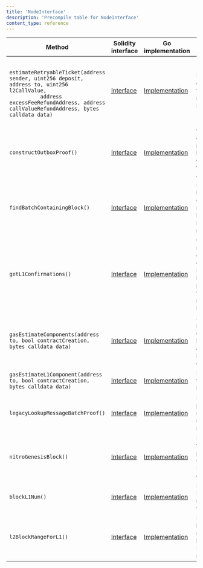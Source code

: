```yaml
---
title: 'NodeInterface'
description: 'Precompile table for NodeInterface'
content_type: reference
---
```


<table>
  <thead>
    <tr>
      <th>Method</th>
      <th>Solidity interface</th>
      <th>Go implementation</th>
      <th>Description</th>
    </tr>
  </thead>
  <tbody>
    <tr>
      <td>
        <code>
          estimateRetryableTicket(address sender, uint256 deposit, address to, uint256 l2CallValue,
          address excessFeeRefundAddress, address callValueRefundAddress, bytes calldata data)
        </code>
      </td>
      <td>
        <a
          href="https://github.com/OffchainLabs/nitro-contracts/blob/bdb8f8c68b2229fe9309fe9c03b37017abd1a2cd/src/node-interface/NodeInterface.sol#L26"
          target="_blank"
        >
          Interface
        </a>
      </td>
      <td>
        <a
          href="https://github.com/OffchainLabs/nitro/blob/v3.6.8/execution/nodeInterface/NodeInterface.go#L182"
          target="_blank"
        >
          Implementation
        </a>
      </td>
      <td>Estimates the gas needed for a retryable submission</td>
    </tr>
    <tr>
      <td>
        <code>constructOutboxProof()</code>
      </td>
      <td>
        <a
          href="https://github.com/OffchainLabs/nitro-contracts/blob/bdb8f8c68b2229fe9309fe9c03b37017abd1a2cd/src/node-interface/NodeInterface.sol#L45"
          target="_blank"
        >
          Interface
        </a>
      </td>
      <td>
        <a
          href="https://github.com/OffchainLabs/nitro/blob/v3.6.8/execution/nodeInterface/NodeInterface.go#L229"
          target="_blank"
        >
          Implementation
        </a>
      </td>
      <td>Constructs an outbox proof of an l2->l1 send's existence in the outbox accumulator</td>
    </tr>
    <tr>
      <td>
        <code>findBatchContainingBlock()</code>
      </td>
      <td>
        <a
          href="https://github.com/OffchainLabs/nitro-contracts/blob/bdb8f8c68b2229fe9309fe9c03b37017abd1a2cd/src/node-interface/NodeInterface.sol#L57"
          target="_blank"
        >
          Interface
        </a>
      </td>
      <td>
        <a
          href="https://github.com/OffchainLabs/nitro/blob/v3.6.8/execution/nodeInterface/NodeInterface.go#L94"
          target="_blank"
        >
          Implementation
        </a>
      </td>
      <td>Finds the L1 batch containing a requested L2 block, reverting if none does</td>
    </tr>
    <tr>
      <td>
        <code>getL1Confirmations()</code>
      </td>
      <td>
        <a
          href="https://github.com/OffchainLabs/nitro-contracts/blob/bdb8f8c68b2229fe9309fe9c03b37017abd1a2cd/src/node-interface/NodeInterface.sol#L70"
          target="_blank"
        >
          Interface
        </a>
      </td>
      <td>
        <a
          href="https://github.com/OffchainLabs/nitro/blob/v3.6.8/execution/nodeInterface/NodeInterface.go#L109"
          target="_blank"
        >
          Implementation
        </a>
      </td>
      <td>
        Gets the number of L1 confirmations of the sequencer batch producing the requested L2 block
      </td>
    </tr>
    <tr>
      <td>
        <code>gasEstimateComponents(address to, bool contractCreation, bytes calldata data)</code>
      </td>
      <td>
        <a
          href="https://github.com/OffchainLabs/nitro-contracts/blob/bdb8f8c68b2229fe9309fe9c03b37017abd1a2cd/src/node-interface/NodeInterface.sol#L85"
          target="_blank"
        >
          Interface
        </a>
      </td>
      <td>
        <a
          href="https://github.com/OffchainLabs/nitro/blob/v3.6.8/execution/nodeInterface/NodeInterface.go#L559"
          target="_blank"
        >
          Implementation
        </a>
      </td>
      <td>Same as native gas estimation, but with additional info on the l1 costs</td>
    </tr>
    <tr>
      <td>
        <code>gasEstimateL1Component(address to, bool contractCreation, bytes calldata data)</code>
      </td>
      <td>
        <a
          href="https://github.com/OffchainLabs/nitro-contracts/blob/bdb8f8c68b2229fe9309fe9c03b37017abd1a2cd/src/node-interface/NodeInterface.sol#L113"
          target="_blank"
        >
          Interface
        </a>
      </td>
      <td>
        <a
          href="https://github.com/OffchainLabs/nitro/blob/v3.6.8/execution/nodeInterface/NodeInterface.go#L517"
          target="_blank"
        >
          Implementation
        </a>
      </td>
      <td>Estimates a transaction's l1 costs</td>
    </tr>
    <tr>
      <td>
        <code>legacyLookupMessageBatchProof()</code>
      </td>
      <td>
        <a
          href="https://github.com/OffchainLabs/nitro-contracts/blob/bdb8f8c68b2229fe9309fe9c03b37017abd1a2cd/src/node-interface/NodeInterface.sol#L136"
          target="_blank"
        >
          Interface
        </a>
      </td>
      <td>
        <a
          href="https://github.com/OffchainLabs/nitro/blob/v3.6.8/execution/nodeInterface/NodeInterface.go#L616"
          target="_blank"
        >
          Implementation
        </a>
      </td>
      <td>Returns the proof necessary to redeem a message</td>
    </tr>
    <tr>
      <td>
        <code>nitroGenesisBlock()</code>
      </td>
      <td>
        <a
          href="https://github.com/OffchainLabs/nitro-contracts/blob/bdb8f8c68b2229fe9309fe9c03b37017abd1a2cd/src/node-interface/NodeInterface.sol#L157"
          target="_blank"
        >
          Interface
        </a>
      </td>
      <td>
        <a
          href="https://github.com/OffchainLabs/nitro/blob/v3.6.8/execution/nodeInterface/NodeInterface.go#L56"
          target="_blank"
        >
          Implementation
        </a>
      </td>
      <td>Returns the first block produced using the Nitro codebase</td>
    </tr>
    <tr>
      <td>
        <code>blockL1Num()</code>
      </td>
      <td>
        <a
          href="https://github.com/OffchainLabs/nitro-contracts/blob/bdb8f8c68b2229fe9309fe9c03b37017abd1a2cd/src/node-interface/NodeInterface.sol#L161"
          target="_blank"
        >
          Interface
        </a>
      </td>
      <td>
        <a
          href="https://github.com/OffchainLabs/nitro/blob/v3.6.8/execution/nodeInterface/NodeInterface.go#L661"
          target="_blank"
        >
          Implementation
        </a>
      </td>
      <td>Returns the L1 block number of the L2 block</td>
    </tr>
    <tr>
      <td>
        <code>l2BlockRangeForL1()</code>
      </td>
      <td>
        <a
          href="https://github.com/OffchainLabs/nitro-contracts/blob/bdb8f8c68b2229fe9309fe9c03b37017abd1a2cd/src/node-interface/NodeInterface.sol#L172"
          target="_blank"
        >
          Interface
        </a>
      </td>
      <td>
        <a
          href="https://github.com/OffchainLabs/nitro/blob/v3.6.8/execution/nodeInterface/NodeInterface.go#L689"
          target="_blank"
        >
          Implementation
        </a>
      </td>
      <td>Finds the L2 block number range that has the given L1 block number</td>
    </tr>
  </tbody>
</table>
